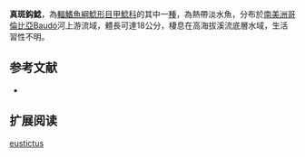 {{Speciesbox
| name = 真斑鈎鯰
| image = 
| image_width = 250px
| image_caption = 
| status = NE
| status_system = IUCN3.1
| genus = Ancistrus
| species = eustictus
| authority = [[Fowler|Fowler]], 1945
| synonyms = *''Pristiancistrus eustictus '',Fowler, 1945 
}}

'''真斑鈎鯰'''，為[[輻鰭魚綱|輻鰭魚綱]][[鯰形目|鯰形目]][[甲鯰科|甲鯰科]]的其中一[[種|種]]，為熱帶淡水魚，分布於[[南美洲|南美洲]][[哥倫比亞|哥倫比亞]]Baudó河上游流域，體長可達18公分，棲息在高海拔溪流底層水域，生活習性不明。

==参考文献==
*{{FishBase_species|genus=Ancistrus|species=eustictus|year=2014|month=11}}

== 扩展阅读 ==
{{refbegin}}
{{wikispecies-inline|Ancistrus eustictus|真斑鈎鯰}}
{{refend}}
{{Taxonbar|from=Q5689187}}

[[Category:鈎鯰屬|eustictus]]